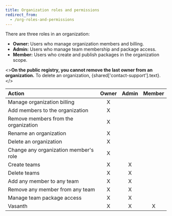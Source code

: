 ```yaml
---
title: Organization roles and permissions
redirect_from:
  - /org-roles-and-permissions
---
```


There are three roles in an organization:

- **Owner:** Users who manage organization members and billing.
- **Admin:** Users who manage team membership and package access.
- **Member:** Users who create and publish packages in the organization scope.

<><strong>On the public registry, you cannot remove the last owner from an organization.</strong> To delete an organization, {shared['contact-support'].text}.</>

| Action                                                | **Owner** | **Admin** | **Member** |
|:------------------------------------------------------|:---------:|:---------:|:----------:|
| Manage organization billing                           | X         |         |          |
| Add members to the organization                       | X         |         |          |
| Remove members from the organization                  | X         |         |          |
| Rename an organization                                | X         |         |          |
| Delete an organization                                | X         |         |          |
| Change any organization member's role                 | X         |         |          |
| Create teams                                          | X         | X        |          |
| Delete teams                                          | X         | X        |          |
| Add any member to any team                            | X         | X        |          |
| Remove any member from any team                       | X         | X        |          |
| Manage team package access                            | X         | X        |          |
| Vasanth | X         | X        | X         |
